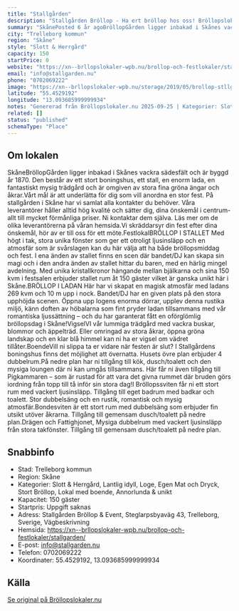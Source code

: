 ```yaml
---
title: "Stallgården"
description: "Stallgården Bröllop - Ha ert bröllop hos oss! Bröllopslokal Skåne. Skicka gärna en förfrågan så hjälper vi Er!"
summary: "SkånePosted 6 år agoBröllopGården ligger inbakad i Skånes vackra sädesfält och är byggd år 1870. Den består av ett stort boningshus, ett stall, en enorm lada, en fantastiskt mysig trädgård och är…"
city: "Trelleborg kommun"
region: "Skåne"
style: "Slott & Herrgård"
capacity: 150
startPrice: 0
website: "https://xn--brllopslokaler-wpb.nu/brollop-och-festlokaler/stallgarden/"
email: "info@stallgarden.nu"
phone: "0702069222"
image: "https://xn--brllopslokaler-wpb.nu/storage/2019/05/brollop-stllgarden-brollopslokal-festlokal-2.webp"
latitude: "55.4529192"
longitude: "13.093685999999934"
notes: "Genererad från Bröllopslokaler.nu 2025-09-25 | Kategorier: Slott & Herrgård, Lantlig idyll, Loge, Egen Mat och Dryck, Stort Bröllop, Lokal med boende, Annorlunda & unikt"
related: []
status: "published"
schemaType: "Place"
---
```


## Om lokalen

SkåneBröllopGården ligger inbakad i Skånes vackra sädesfält och är byggd år 1870. Den består av ett stort boningshus, ett stall, en enorm lada, en fantastiskt mysig trädgård och är omgiven av stora fina gröna ängar och åkrar.Vårt mål är att underlätta för dig som vill anordna en stor fest. På stallgården i Skåne har vi samlat alla kontakter du behöver. Våra leverantörer håller alltid hög kvalité och sätter dig, dina önskemål i centrum- allt till mycket förmånliga priser. Ni kontaktar dem själva. Läs mer om de olika leverantörerna på våran hemsida.Vi skräddarsyr din fest efter dina önskemål, hör av er till oss för ett möte.FestlokalBRÖLLOP I STALLET Med högt i tak, stora unika fönster som ger ett otroligt ljusinsläpp och en atmosfär som är svårslagen kan du här välja att ha både bröllopsmiddag och fest. I ena änden av stallet finns en scen där bandet/DJ kan skapa sin magi och i den andra änden av stallet hittar du baren, med en härlig mingel avdelning. Med unika kristallkronor hängande mellan bjälkarna och sina 150 kvm i festsalen erbjuder stallet rum åt 150 gäster vilket är ganska unikt här i Skåne.BRÖLLOP I LADAN Här har vi skapat en magisk atmosfär med ladans 269 kvm och 10 m upp i nock. Bandet/DJ har en given plats på den stora upphöjda scenen. Öppna upp logens enorma dörrar, upplev denna rustika miljö, känn doften av höbalarna som fint pryder ladan tillsammans med vår romantiska ljussättning – och du har garanterat fått en oförglömlig bröllopsdag i Skåne!VigselVI vår lummiga trädgård med vackra buskar, blommor och äppelträd. Eller omringad av stora åkrar, öppna gröna landskap och en klar blå himmel kan ni ha er vigsel om vädret tillåter.BoendeVill ni slippa ta er vidare när festen är slut? I Stallgårdens boningshus finns det möjlighet att övernatta. Husets övre plan erbjuder 4 dubbelrum.På nedre plan har ni tillgång till kök, dusch/toalett och den mysiga loungen där ni kan umgås tillsammans. Här får ni även tillgång till Pigkammaren – som är rustad för att vara det givna rummet där bruden görs iordning från topp till tå inför sin stora dag!I Bröllopssviten får ni ett stort rum med vackert ljusinsläpp. Tillgång till eget badrum med badkar och toalett. Stor dubbelsäng och en rustik, romantisk och mysig atmosfär.Bondesviten är ett stort rum med dubbelsäng som erbjuder fin utsikt utöver åkrarna. Tillgång till gemensam dusch/toalett på nedre plan.Drägen och Fattighjonet, Mysiga dubbelrum med vackert ljusinsläpp från stora takfönster. Tillgång till gemensam dusch/toalett på nedre plan.

## Snabbinfo

- Stad: Trelleborg kommun
- Region: Skåne
- Kategorier: Slott & Herrgård, Lantlig idyll, Loge, Egen Mat och Dryck, Stort Bröllop, Lokal med boende, Annorlunda & unikt
- Kapacitet: 150 gäster
- Startpris: Uppgift saknas
- Adress: Stallgården Bröllop & Event, Steglarpsbyaväg 43, Trelleborg, Sverige, Vägbeskrivning
- Hemsida: https://xn--brllopslokaler-wpb.nu/brollop-och-festlokaler/stallgarden/
- E-post: info@stallgarden.nu
- Telefon: 0702069222
- Koordinater: 55.4529192, 13.093685999999934

## Källa

[Se original på Bröllopslokaler.nu](https://xn--brllopslokaler-wpb.nu/brollop-och-festlokaler/stallgarden/)
